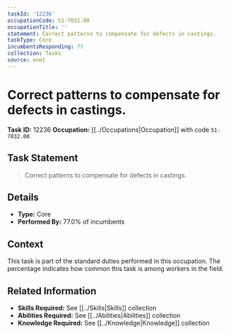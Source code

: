 ```yaml
---
taskId: '12236'
occupationCode: 51-7032.00
occupationTitle: ''
statement: Correct patterns to compensate for defects in castings.
taskType: Core
incumbentsResponding: 77
collection: Tasks
source: onet
---
```

# Correct patterns to compensate for defects in castings.

**Task ID:** 12236
**Occupation:** [[../Occupations|Occupation]] with code `51-7032.00`

## Task Statement

> Correct patterns to compensate for defects in castings.

## Details

- **Type:** Core
- **Performed By:** 77.0% of incumbents

## Context

This task is part of the standard duties performed in this occupation. The percentage indicates how common this task is among workers in the field.

## Related Information

- **Skills Required:** See [[../Skills|Skills]] collection
- **Abilities Required:** See [[../Abilities|Abilities]] collection
- **Knowledge Required:** See [[../Knowledge|Knowledge]] collection
